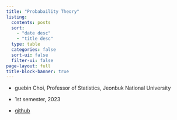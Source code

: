 ```yaml
---
title: "Probabaility Theory"
listing:
  contents: posts
  sort: 
    - "date desc"
    - "title desc"
  type: table
  categories: false
  sort-ui: false
  filter-ui: false
page-layout: full
title-block-banner: true
---
```



- guebin Choi, Professor of Statistics, Jeonbuk National University

- 1st semester, 2023

- [github](https://guebin.github.io/AP2023/)
